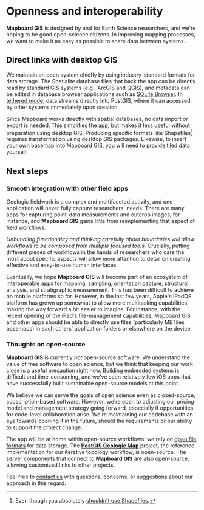 
# Openness and interoperability

**Mapboard GIS** is designed by and for Earth Science researchers, and we're
hoping to be good open-science citizens. In improving mapping processes,
we want to make it as easy as possible to share data between systems.

## Direct links with desktop GIS

We maintain an open system chiefly by using industry-standard formats for data storage.
The Spatialite database files that back the app can be directly read by
standard GIS systems (e.g., ArcGIS and QGIS), and metadata can be edited in
database browser applications such as [SQLite Browser](https://sqlitebrowser.org/).
In [tethered mode](/docs/tethered-mode), data streams directly into PostGIS,
where it can accessed by other systems immediately upon creation.

Since Mapboard works directly with spatial databases, no data import or export is needed.
This simplifies the app, but makes it less useful without preparation using desktop GIS.
Producing specific formats like Shapefiles[^1] requires transformation using desktop
GIS packages. Likewise, to insert your own basemap into Mapboard GIS, you will need
to provide tiled data yourself.

## Next steps

### Smooth integration with other field apps

Geologic fieldwork is a complex and multifaceted activity, and one application will
never fully capture researchers' needs.
There are many apps for capturing point-data measurements and outcrop images,
for instance, and **Mapboard GIS** gains little from reimplementing that
aspect of field workflows.

*Unbundling functionality and thinking carefully
about boundaries will allow workflows to be composed from multiple focused tools.*
Crucially, putting different pieces of workflows in the hands of researchers who care
the most about specific aspects will allow more attention to detail on creating
effective and easy-to-use human interfaces.

Eventually, we hope **Mapboard GIS** will become part of an ecosystem
of interoperable apps for mapping, sampling, orientation capture,
structural analysis, and stratigraphic measurement.
This has been difficult to achieve on mobile platforms so far.
However, in the last few years, Apple's iPadOS platform has grown up
somewhat to allow more multitasking capabilities, making the way forward
a bit easier to imagine. For instance, with the recent opening of the
iPad's file-management capabilities,
Mapboard GIS and other apps should be able to directly use
files (particularly MBTiles basemaps) in each others' application folders or elsewhere on the device.
 
<h3 id="open-source">Thoughts on open-source</h3>

**Mapboard GIS** is currently *not* open-source software. We understand
the value of free software to open science, but we think that keeping our
work close is a useful precaution right now. Building embedded systems
is difficult and time-consuming, and we've seen relatively few iOS apps
that have successfully built sustainable open-source models at this point.

We believe we can serve the goals of open science even as closed-source,
subscription-based software. However, we're open to adjusting our pricing model
and management strategy going forward, especially if opportunities for code-level
collaboration arise. We're maintaining our codebase
with an eye towards opening it in the future, should the requirements or
our ability to support the project change. 

The app will be at home within open-source workflows:
we rely on [open file formats](/docs/project-file) for data storage.
The [**PostGIS Geologic Map**](https://github.com/davenquinn/PostGIS-Geologic-Map)
project, the reference implementation for our iterative topology workflow, is open-source.
The [server components](https://github.com/davenquinn/Mapboard-Server)
that connect to **Mapboard GIS** are also open-source, allowing customized
links to other projects.

Feel free to [contact us](mailto:dev@davenquinn.com) with questions, concerns,
or suggestions about our approach in this regard.

[^1]: Even though you absolutely [shouldn't use Shapefiles](http://switchfromshapefile.org/).

